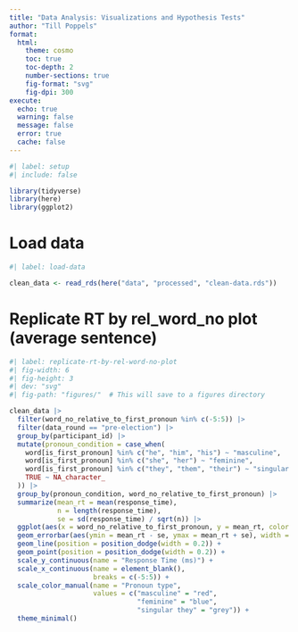 ```yaml
---
title: "Data Analysis: Visualizations and Hypothesis Tests"
author: "Till Poppels"
format: 
  html:
    theme: cosmo
    toc: true
    toc-depth: 2
    number-sections: true
    fig-format: "svg"
    fig-dpi: 300
execute:
  echo: true
  warning: false
  message: false
  error: true
  cache: false
---
```


```r
#| label: setup
#| include: false

library(tidyverse)
library(here)
library(ggplot2)
```

# Load data

```r
#| label: load-data

clean_data <- read_rds(here("data", "processed", "clean-data.rds"))

```

# Replicate RT by rel_word_no plot (average sentence)

```r
#| label: replicate-rt-by-rel-word-no-plot
#| fig-width: 6
#| fig-height: 3
#| dev: "svg"
#| fig-path: "figures/"  # This will save to a figures directory

clean_data |>
  filter(word_no_relative_to_first_pronoun %in% c(-5:5)) |>
  filter(data_round == "pre-election") |>
  group_by(participant_id) |>
  mutate(pronoun_condition = case_when(
    word[is_first_pronoun] %in% c("he", "him", "his") ~ "masculine",
    word[is_first_pronoun] %in% c("she", "her") ~ "feminine",
    word[is_first_pronoun] %in% c("they", "them", "their") ~ "singular they",
    TRUE ~ NA_character_
  )) |>
  group_by(pronoun_condition, word_no_relative_to_first_pronoun) |>
  summarize(mean_rt = mean(response_time),
            n = length(response_time),
            se = sd(response_time) / sqrt(n)) |>
  ggplot(aes(x = word_no_relative_to_first_pronoun, y = mean_rt, color = pronoun_condition)) +
  geom_errorbar(aes(ymin = mean_rt - se, ymax = mean_rt + se), width = 0.2, position = position_dodge(width = 0.2)) +
  geom_line(position = position_dodge(width = 0.2)) +
  geom_point(position = position_dodge(width = 0.2)) +
  scale_y_continuous(name = "Response Time (ms)") +
  scale_x_continuous(name = element_blank(),
                     breaks = c(-5:5)) +
  scale_color_manual(name = "Pronoun type",
                     values = c("masculine" = "red",
                                "feminine" = "blue",
                                "singular they" = "grey")) +
  theme_minimal()
```
